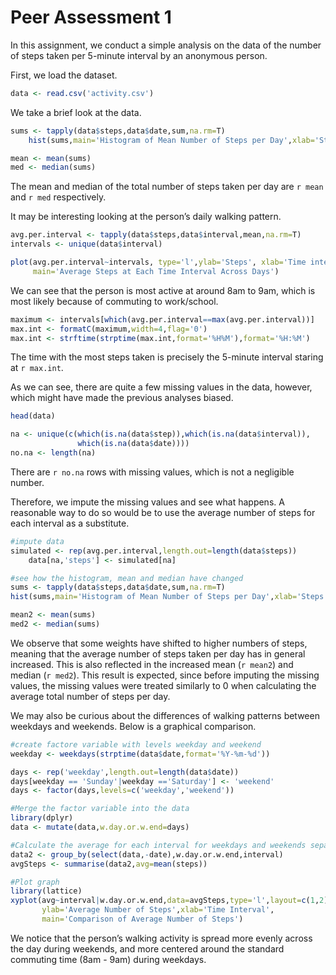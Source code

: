Peer Assessment 1
============

In this assignment, we conduct a simple analysis  on the data of the number of 
steps taken per 5-minute interval by an anonymous person. 

First, we load the dataset.

```r
data <- read.csv('activity.csv')
```


We take a brief look at the data.

```r
sums <- tapply(data$steps,data$date,sum,na.rm=T)
    hist(sums,main='Histogram of Mean Number of Steps per Day',xlab='Steps')

mean <- mean(sums)
med <- median(sums)
```

The mean and median of the total number of steps taken per day are `r mean` and
`r med` respectively.


It may be interesting looking at the person's daily walking pattern.

```r
avg.per.interval <- tapply(data$steps,data$interval,mean,na.rm=T)
intervals <- unique(data$interval)

plot(avg.per.interval~intervals, type='l',ylab='Steps', xlab='Time interval',
     main='Average Steps at Each Time Interval Across Days')
```

We can see that the person is most active at around 8am to 9am, which is most
likely because of commuting to work/school.

```r
maximum <- intervals[which(avg.per.interval==max(avg.per.interval))]
max.int <- formatC(maximum,width=4,flag='0')
max.int <- strftime(strptime(max.int,format='%H%M'),format='%H:%M')
```

The time with the most steps taken is precisely the 5-minute interval 
staring at `r max.int`.


As we can see, there are quite a few missing values in the data, however, which 
might have made the previous analyses biased.

```r
head(data)

na <- unique(c(which(is.na(data$step)),which(is.na(data$interval)),
               which(is.na(data$date))))
no.na <- length(na)
```

There are `r no.na` rows with missing values, which is not a negligible number.

Therefore, we impute the missing values and see what happens. A reasonable way 
to do so would be to use the average number of steps for each interval as a 
substitute.

```r
#impute data
simulated <- rep(avg.per.interval,length.out=length(data$steps))
    data[na,'steps'] <- simulated[na]

#see how the histogram, mean and median have changed
sums <- tapply(data$steps,data$date,sum,na.rm=T)
hist(sums,main='Histogram of Mean Number of Steps per Day',xlab='Steps')

mean2 <- mean(sums)
med2 <- median(sums)
```

We observe that some weights have shifted to higher numbers of steps, meaning
that the average number of steps taken per day has in general increased. This is
also reflected in the increased mean (`r mean2`) and median (`r med2`). This
result is expected, since before imputing the missing values, the missing values
were treated similarly to 0 when calculating the average total number of steps
per day.


We may also be curious about the differences of walking patterns between
weekdays and weekends. Below is a graphical comparison.

```r
#create factore variable with levels weekday and weekend
weekday <- weekdays(strptime(data$date,format='%Y-%m-%d'))

days <- rep('weekday',length.out=length(data$date))
days[weekday == 'Sunday'|weekday =='Saturday'] <- 'weekend'
days <- factor(days,levels=c('weekday','weekend'))

#Merge the factor variable into the data
library(dplyr)
data <- mutate(data,w.day.or.w.end=days)

#Calculate the average for each interval for weekdays and weekends separately
data2 <- group_by(select(data,-date),w.day.or.w.end,interval)
avgSteps <- summarise(data2,avg=mean(steps))

#Plot graph
library(lattice)
xyplot(avg~interval|w.day.or.w.end,data=avgSteps,type='l',layout=c(1,2),
       ylab='Average Number of Steps',xlab='Time Interval',
       main='Comparison of Average Number of Steps')
```

We notice that the person's walking activity is spread more evenly across the 
day during weekends, and more centered around the standard commuting time 
(8am - 9am) during weekdays.